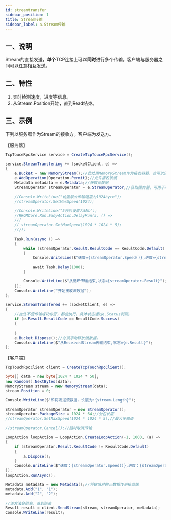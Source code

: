 ```yaml
---
id: streamtransfer
sidebar_position: 1
title: Stream传输
sidebar_label: a.Stream传输
---
```



## 一、说明

Stream的直接发送，**单个**TCP连接上可以**同时**进行多个传输。客户端与服务器之间可以任意相互发送。

<a name="CtYNg"></a>

## 二、特性

1. 实时检测速度，进度等信息。
2. 从Stream.Position开始，直到Read结束。

<a name="BxGNl"></a>

## 三、示例

下列以服务器作为Stream的接收方。客户端为发送方。

【服务器】

```csharp
TcpTouceRpcService service = CreateTcpTouceRpcService();

service.StreamTransfering += (socketClient, e) =>
{
    e.Bucket = new MemoryStream();//此处用MemoryStream作为接收容器，也可以使用FileStream。
    e.AddOperation(Operation.Permit);//允许接收该流
    Metadata metadata = e.Metadata;//获取元数据
    StreamOperator streamOperator = e.StreamOperator;//获取操作器，可用于取消任务，获取进度等。

    //Console.WriteLine("设置最大传输速度为1024byte");
    //streamOperator.SetMaxSpeed(1024);

    //Console.WriteLine("5秒后设置为5Mb");
    //RRQMCore.Run.EasyAction.DelayRun(5, () =>
    //{
    // streamOperator.SetMaxSpeed(1024 * 1024 * 5);
    //});

    Task.Run(async () =>
    {
        while (streamOperator.Result.ResultCode == ResultCode.Default)
        {
            Console.WriteLine($"速度={streamOperator.Speed()},进度={streamOperator.Progress}");

            await Task.Delay(1000);
        }

        Console.WriteLine($"从循环传输结束,状态={streamOperator.Result}");
    });
    Console.WriteLine("开始接收流数据");
};

service.StreamTransfered += (socketClient, e) =>
{
    //此处不管传输成功与否，都会执行，具体状态通过e.Status判断。
    if (e.Result.ResultCode == ResultCode.Success)
    {
       
    }
    e.Bucket.Dispose();//必须手动释放流数据。
    Console.WriteLine($"从ReceivedStream传输结束,状态={e.Result}");
};

```

【客户端】

```csharp
TcpTouchRpcClient client = CreateTcpTouchRpcClient();

byte[] data = new byte[1024 * 1024 * 50];
new Random().NextBytes(data);
MemoryStream stream = new MemoryStream(data);
stream.Position = 0;

Console.WriteLine($"即将发送流数据，长度为:{stream.Length}");

StreamOperator streamOperator = new StreamOperator();
streamOperator.PackageSize = 1024 * 64;//分包长度
//streamOperator.SetMaxSpeed(1024 * 1024 * 5);//最大传输值

//streamOperator.Cancel();//随时取消传输

LoopAction loopAction = LoopAction.CreateLoopAction(-1, 1000, (a) =>
{
    if (streamOperator.Result.ResultCode != ResultCode.Default)
    {
        a.Dispose();
    }
    Console.WriteLine($"速度：{streamOperator.Speed()},进度：{streamOperator.Progress}");
});
loopAction.RunAsync();

Metadata metadata = new Metadata();//将键值对的元数据传到接收端
metadata.Add("1", "1");
metadata.Add("2", "2");

//该方法会阻塞，直到结束
Result result = client.SendStream(stream, streamOperator, metadata);
Console.WriteLine(result);

```
